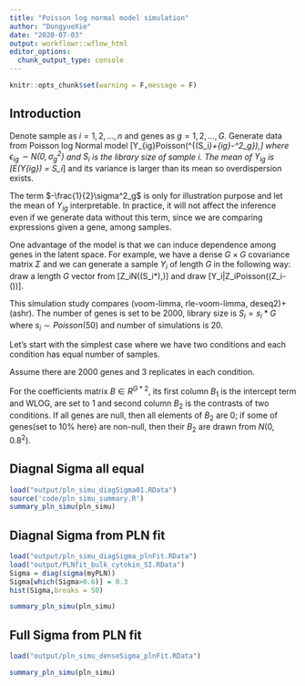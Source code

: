 ```yaml
---
title: "Poisson log normal model simulation"
author: "DongyueXie"
date: "2020-07-03"
output: workflowr::wflow_html
editor_options:
  chunk_output_type: console
---
```

```r
knitr::opts_chunk$set(warning = F,message = F)
```

## Introduction

Denote sample as $i=1,2,...,n$ and genes as $g =1,2,...,G$. Generate data from Poisson log Normal model \[Y_{ig}\sim Poisson(\text{e}^{\log(S_i*\frac{\exp({x_i^T\beta_g})}{\sum_g \exp({x_i^T\beta_g})})+\epsilon_{ig}-\frac{1}{2}\sigma^2_g}),\] where $\epsilon_{ig}\sim N(0,\sigma^2_g)$ and $S_i$ is the library size of sample $i$. The mean of $Y_{ig}$ is \[E(Y_{ig}) = S_i*\frac{\exp({x_i^T\beta_g})}{\sum_g \exp({x_i^T\beta_g})}\] and its variance is larger than its mean so overdispersion exists. 

The term $-\frac{1}{2}\sigma^2_g$ is only for illustration purpose and let the mean of $Y_{ig}$ interpretable. In practice, it will not affect the inference even if we generate data without this term, since we are comparing expressions given a gene, among samples. 

One advantage of the model is that we can induce dependence among genes in the latent space. For example, we have a dense $G\times G$ covariance matrix $\Sigma$ and we can generate a sample $Y_i$ of length $G$ in the following way: draw a length $G$ vector from \[Z_i\sim N(\log(S_i*\frac{\exp({x_i^T\beta_g})}{\sum_g \exp({x_i^T\beta_g})}),\Sigma)\] and draw \[Y_i|Z_i\sim Poisson(\exp(Z_i-\frac{1}{2}\text{diag}(\Sigma))\]. 

This simulation study compares (voom-limma, rle-voom-limma, deseq2)+(ashr). The number of genes is set to be $2000$, library size is $S_i = s_i*G$ where $s_i\sim Poisson(50)$ and number of simulations is 20.

Let's start with the simplest case where we have two conditions and each condition has equal number of samples. 


Assume there are 2000 genes and 3 replicates in each condition.

For the coefficients matrix $B\in R^{G*2}$, its first column $B_1$ is the intercept term and WLOG, are set to 1 and second column $B_2$ is the contrasts of two conditions. If all genes are null, then all elements of $B_2$ are 0; if some of genes(set to $10\%$ here) are non-null, then their $B_2$ are drawn from $N(0,0.8^2)$. 

## Diagnal Sigma all equal

```r
load("output/pln_simu_diagSigma01.RData")
source('code/pln_simu_summary.R')
summary_pln_simu(pln_simu)
```

## Diagnal Sigma from PLN fit

```r
load("output/pln_simu_diagSigma_plnFit.RData")
load("output/PLNfit_bulk_cytokin_SI.RData")
Sigma = diag(sigma(myPLN))
Sigma[which(Sigma>0.6)] = 0.3
hist(Sigma,breaks = 50)

summary_pln_simu(pln_simu)
```

## Full Sigma from PLN fit

```r
load("output/pln_simu_denseSigma_plnFit.RData")

summary_pln_simu(pln_simu)
```















